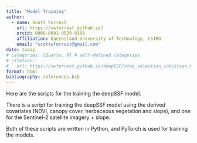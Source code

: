 ```yaml
---
title: "Model Training"
author:
  - name: Scott Forrest
    url: https://swforrest.github.io/
    orcid: 0000-0001-9529-0108
    affiliation: Queensland University of Technology, CSIRO
    email: "scottwforrest@gmail.com"
date: today
# categories: [Quarto, R] # self-defined categories
# citation: 
#   url: https://swforrest.github.io/deepSSF/step_selection_intuition.html
format: html
bibliography: references.bib
---
```


Here are the scripts for the training the deepSSF model.

There is a script for training the deepSSF model using the derived covariates (NDVI, canopy cover, herbaceous vegetation and slope), and one for the Sentinel-2 satellite imagery + slope.

Both of these scripts are written in Python, and PyTorch is used for training the models.